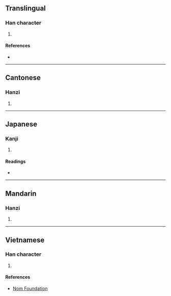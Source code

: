 {{character info/new}}
==Translingual==

===Han character===
{{Han char|rn=75|rad=木|as=12|sn=16|four=43996|canj=DKCF|ids=⿰木尞}}

# {{defn|Han|sort=木12}}

====References====
* {{Han ref|kx=0553.100|dkj=15534|dj=0941.220|hdz=21290.040|uh=6A51|ud=27217|bh=E9C9|bd=59849}}

----

==Cantonese==

===Hanzi===
{{yue-hanzi|jyut=[[lou5]], [[liu4]]|y=lou5, liu4}}

# {{defn|lang=yue|sort=木12}}

----

==Japanese==

===Kanji===
{{ja-kanji|grade=|rs=木12}}

# {{defn|lang=ja|sort=木12}}

====Readings====
* {{ja-readings|on=[[ろう]] (rō)|kun=[[たるき]] (taruki)}}

----

==Mandarin==

===Hanzi===
{{cmn-hanzi|pin=[[lǎo]] ([[lao3]]), [[liáo]] ([[liao2]])|wg=lao<sup>3</sup>, liao<sup>2</sup>}}

# {{defn|lang=cmn|sort=木12}}

----

==Vietnamese==

===Han character===
{{vi-readings|rs=木12| hanviet = [[lèo]], [[lạo]], [[rều]]}}

# {{defn|lang=vi|sort=木12}}

====References====
*[http://nomfoundation.org/common/nom_details.php?codepoint=6a51 Nom Foundation]
